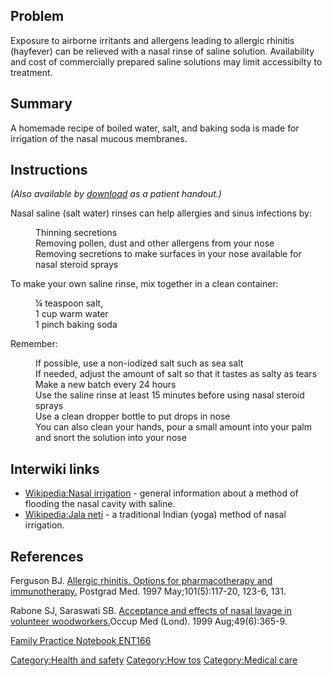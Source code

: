 ==Problem==
Exposure to airborne irritants and allergens leading to allergic rhinitis (hayfever) can be relieved with a nasal rinse of saline solution. Availability and cost of commercially prepared saline solutions may limit accessibilty to treatment.

==Summary==
A homemade recipe of boiled water, salt, and baking soda is made for irrigation of the nasal mucous membranes.

==Instructions==

''(Also available by [[Media:Nasal Saline Rinse Instructions.doc|download]] as a patient handout.)''

Nasal saline (salt water) rinses can help allergies and sinus infections by:
:Thinning secretions
:Removing pollen, dust and other allergens from your nose
:Removing secretions to make surfaces in your nose available for nasal steroid sprays

To make your own saline rinse, mix together in a clean container:
:¼ teaspoon salt, 
:1 cup warm water
:1 pinch baking soda

Remember:
:If possible, use a non-iodized salt such as sea salt
:If needed, adjust the amount of salt so that it tastes as salty as tears
:Make a new batch every 24 hours
:Use the saline rinse at least 15 minutes before using nasal steroid sprays
:Use a clean dropper bottle to put drops in nose
:You can also clean your hands, pour a small amount into your palm and snort the solution into your nose

==Interwiki links==
* [[Wikipedia:Nasal irrigation]] - general information about a method of flooding the nasal cavity with saline.
* [[Wikipedia:Jala neti]] - a traditional Indian (yoga) method of nasal irrigation.

==References==
Ferguson BJ. [http://www.ncbi.nlm.nih.gov/entrez/query.fcgi?cmd=Retrieve&db=pubmed&dopt=Abstract&list_uids=9158611 Allergic rhinitis. Options for pharmacotherapy and immunotherapy.]
Postgrad Med. 1997 May;101(5):117-20, 123-6, 131.
 
Rabone SJ, Saraswati SB. [http://www.ncbi.nlm.nih.gov/entrez/query.fcgi?cmd=Retrieve&db=pubmed&dopt=Abstract&list_uids=10628043 Acceptance and effects of nasal lavage in volunteer woodworkers.]Occup Med (Lond). 1999 Aug;49(6):365-9.

[http://www.fpnotebook.com/ENT166.htm Family Practice Notebook ENT166]

[[Category:Health and safety]]
[[Category:How tos]]
[[Category:Medical care]]
